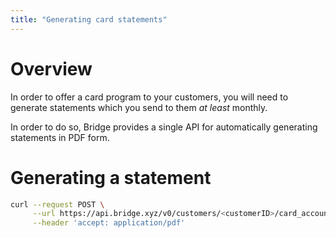 ```yaml
---
title: "Generating card statements"
---
```


# **Overview**

In order to offer a card program to your customers, you will need to generate statements which you send to them _at least_ monthly.

In order to do so, Bridge provides a single API for automatically generating statements in PDF form.

# **Generating a statement**

```bash
curl --request POST \
     --url https://api.bridge.xyz/v0/customers/<customerID>/card_accounts/<cardAccountID>/statements/<period>.pdf \
     --header 'accept: application/pdf'
```